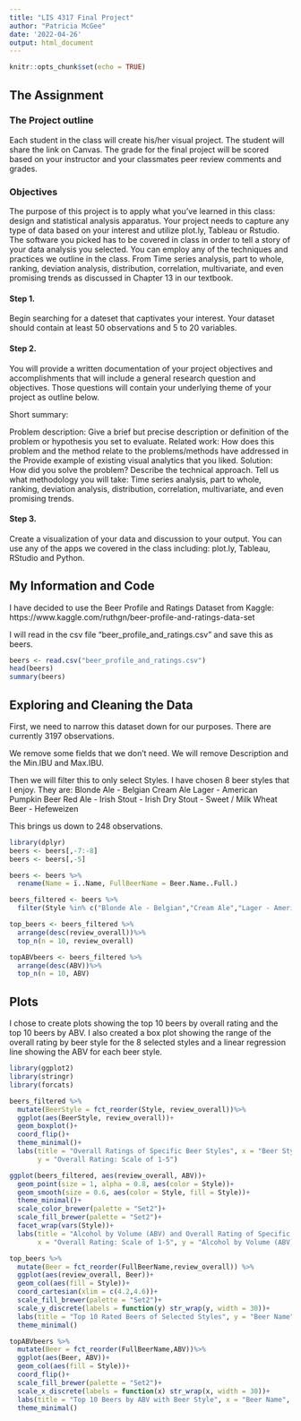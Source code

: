 ```yaml
---
title: "LIS 4317 Final Project"
author: "Patricia McGee"
date: '2022-04-26'
output: html_document
---
```


```r
knitr::opts_chunk$set(echo = TRUE)
```

## The Assignment

### The Project outline

Each student in the class will create his/her visual project. The student will share the link on Canvas. The grade for the final project will be scored based on your instructor and your classmates peer review comments and grades. 

### Objectives

The purpose of this project is to apply what you’ve learned in this class: design and statistical analysis apparatus. Your project needs to capture any type of data based on your interest and utilize plot.ly, Tableau or Rstudio. The software you picked has to be covered in class in order to tell a story of your data analysis you selected. You can employ any of the techniques and practices we outline in the class. From Time series analysis, part to whole, ranking, deviation analysis, distribution, correlation, multivariate, and even promising trends as discussed in Chapter 13 in our textbook.

#### Step 1. 

Begin searching for a dateset that captivates your interest. Your dataset should contain at least 50 observations and 5 to 20 variables.

#### Step 2.

You will provide a written documentation of your project objectives and accomplishments that will include a general research question and objectives. Those questions will contain your underlying theme of your project as outline below.

Short summary:

Problem description: Give a brief but precise description or definition of the problem or
hypothesis you set  to evaluate.
Related work: How does this problem and the method relate to the problems/methods have addressed in the Provide example of existing visual analytics that you liked.
Solution: How did you solve the problem? Describe the technical approach. Tell us what methodology you will take: Time series analysis, part to whole, ranking, deviation analysis, distribution, correlation, multivariate, and even promising trends.

#### Step 3.

Create a visualization of your data and discussion to your output. You can use any of the apps we covered in the class including: plot.ly, Tableau, RStudio and Python.   

## My Information and Code

I have decided to use the Beer Profile and Ratings Dataset from Kaggle: https://www.kaggle.com/ruthgn/beer-profile-and-ratings-data-set

I will read in the csv file "beer_profile_and_ratings.csv" and save this as beers.


```r
beers <- read.csv("beer_profile_and_ratings.csv")
head(beers)
summary(beers)

```

## Exploring and Cleaning the Data

First, we need to narrow this dataset down for our purposes. There are currently 3197 observations. 

We remove some fields that we don't need. We will remove Description and the Min.IBU and Max.IBU.

Then we will filter this to only select Styles. I have chosen 8 beer styles that I enjoy. They are: 
Blonde Ale - Belgian
Cream Ale
Lager - American
Pumpkin Beer
Red Ale - Irish
Stout - Irish Dry
Stout - Sweet / Milk
Wheat Beer - Hefeweizen

This brings us down to 248 observations. 


```r
library(dplyr)
beers <- beers[,-7:-8]
beers <- beers[,-5]

beers <- beers %>%
  rename(Name = ï..Name, FullBeerName = Beer.Name..Full.)

beers_filtered <- beers %>%
  filter(Style %in% c("Blonde Ale - Belgian","Cream Ale","Lager - American","Pumpkin Beer","Red Ale - Irish","Stout - Irish Dry","Stout - Sweet / Milk","Wheat Beer - Hefeweizen"))

top_beers <- beers_filtered %>%
  arrange(desc(review_overall))%>%
  top_n(n = 10, review_overall)

topABVbeers <- beers_filtered %>%
  arrange(desc(ABV))%>%
  top_n(n = 10, ABV)


```


## Plots

I chose to create plots showing the top 10 beers by overall rating and the top 10 beers by ABV. I also created a box plot showing the range of the overall rating by beer style for the 8 selected styles and a linear regression line showing the ABV for each beer style.

```r
library(ggplot2)
library(stringr)
library(forcats)

beers_filtered %>%
  mutate(BeerStyle = fct_reorder(Style, review_overall))%>%
  ggplot(aes(BeerStyle, review_overall))+
  geom_boxplot()+
  coord_flip()+
  theme_minimal()+
  labs(title = "Overall Ratings of Specific Beer Styles", x = "Beer Style", 
       y = "Overall Rating: Scale of 1-5")

ggplot(beers_filtered, aes(review_overall, ABV))+
  geom_point(size = 1, alpha = 0.8, aes(color = Style))+
  geom_smooth(size = 0.6, aes(color = Style, fill = Style))+
  theme_minimal()+
  scale_color_brewer(palette = "Set2")+
  scale_fill_brewer(palette = "Set2")+
  facet_wrap(vars(Style))+
  labs(title = "Alcohol by Volume (ABV) and Overall Rating of Specific Beer Styles", 
       x = "Overall Rating: Scale of 1-5", y = "Alcohol by Volume (ABV) %")

top_beers %>%
  mutate(Beer = fct_reorder(FullBeerName,review_overall)) %>%
  ggplot(aes(review_overall, Beer))+
  geom_col(aes(fill = Style))+
  coord_cartesian(xlim = c(4.2,4.6))+
  scale_fill_brewer(palette = "Set2")+
  scale_y_discrete(labels = function(y) str_wrap(y, width = 30))+
  labs(title = "Top 10 Rated Beers of Selected Styles", y = "Beer Name", x = "Overall Rating: Scale of 1-5")+
  theme_minimal()

topABVbeers %>%
  mutate(Beer = fct_reorder(FullBeerName,ABV))%>%
  ggplot(aes(Beer, ABV))+
  geom_col(aes(fill = Style))+
  coord_flip()+
  scale_fill_brewer(palette = "Set2")+
  scale_x_discrete(labels = function(x) str_wrap(x, width = 30))+
  labs(title = "Top 10 Beers by ABV with Beer Style", x = "Beer Name", y = "% ABV")+
  theme_minimal()


```


